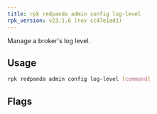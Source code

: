 ```yaml
---
title: rpk redpanda admin config log-level
rpk_version: v23.1.6 (rev cc47e1ad1)
---
```


<head>
  <meta name="title" content="rpk redpanda admin config log-level | Redpanda Docs" />
  <meta name="description" content="rpk redpanda admin config log-level" />
  <link rel="canonical" href="https://docs.redpanda.com/docs/reference/rpk/rpk-redpanda/rpk-redpanda-admin-config-log-level/" />
</head>

Manage a broker's log level.

## Usage

```bash
rpk redpanda admin config log-level [command]
```

## Flags

<!--
[cols=",,",]
|===
|*Value* |*Type* |*Description*

|-h, --help |- |Help for log-level.

|--admin-api-tls-cert |string |The certificate to be used for TLS
authentication with the Admin API.

|--admin-api-tls-enabled |- |Enable TLS for the Admin API (not necessary
if specifying custom certs).

|--admin-api-tls-key |string |The certificate key to be used for TLS
authentication with the Admin API.

|--admin-api-tls-truststore |string |The truststore to be used for TLS
communication with the Admin API.

|--config |string |rpk config file, if not set the file will be searched
for in the default locations.

|--hosts |strings |A comma-separated list of Admin API addresses
(<ip>:<port> You must specify one for each node.

|-v, --verbose |- |Enable verbose logging (default `false`).
|===

-->
